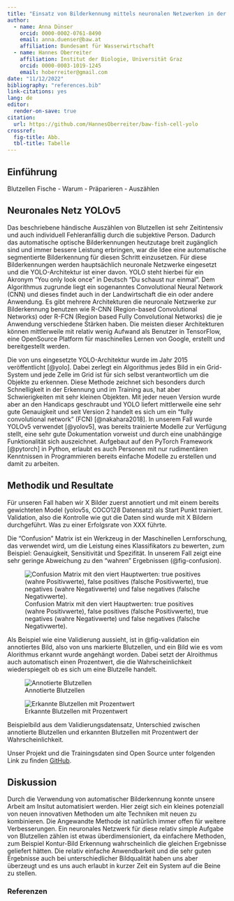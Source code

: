 ```yaml
---
title: "Einsatz von Bilderkennung mittels neuronalen Netzwerken in der Fischzucht der BAW in Kreuzstein"
author:
  - name: Anna Dünser 
    orcid: 0000-0002-0761-8490
    email: anna.duenser@baw.at
    affiliation: Bundesamt für Wasserwirtschaft
  - name: Hannes Oberreiter 
    affiliation: Institut der Biologie, Universität Graz
    orcid: 0000-0003-1019-1245
    email: hoberreiter@gmail.com
date: "11/12/2022"
bibliography: "references.bib"
link-citations: yes
lang: de
editor:
  render-on-save: true
citation:
  url: https://github.com/HannesOberreiter/baw-fish-cell-yolo
crossref:
  fig-title: Abb.
  tbl-title: Tabelle
---
```


## Einführung

Blutzellen Fische - Warum - Präparieren - Auszählen

## Neuronales Netz YOLOv5

Das beschriebene händische Auszählen von Blutzellen ist sehr Zeitintensiv und auch individuell Fehleranfällig durch die subjektive Person. Dadurch das automatische optische Bilderkennungen heutzutage breit zugänglich sind und immer bessere Leistung erbringen, war die Idee eine automatische segmentierte Bilderkennung für diesen Schritt einzusetzen. Für diese Bilderkennungen werden hauptsächlich neuronale Netzwerke eingesetzt und die YOLO-Architektur ist einer davon. YOLO steht hierbei für ein Akronym "You only look once" in Deutsch "Du schaust nur einmal". Dem Algorithmus zugrunde liegt ein sogenanntes Convolutional Neural Network (CNN) und dieses findet auch in der Landwirtschaft die ein oder andere Anwendung. Es gibt mehrere Architekturen die neuronale Netzwerke zur Bilderkennung benutzen wie R-CNN (Region-based Convolutional Networks) oder R-FCN (Region based Fully Convolutional Networks) die je Anwendung verschiedene Stärken haben. Die meisten dieser Architekturen können mittlerweile mit relativ wenig Aufwand als Benutzer in TensorFlow, eine OpenSource Platform für maschinelles Lernen von Google, erstellt und bereitgestellt werden.

Die von uns eingesetzte YOLO-Architektur wurde im Jahr 2015 veröffentlicht [@yolo]. Dabei zerlegt ein Algorithmus jedes Bild in ein Grid-System und jede Zelle im Grid ist für sich selbst verantwortlich um die Objekte zu erkennen. Diese Methode zeichnet sich besonders durch Schnelligkeit in der Erkennung und im Training aus, hat aber Schwierigkeiten mit sehr kleinen Objekten. Mit jeder neuen Version wurde aber an den Handicaps geschraubt und YOLO liefert mittlerweile eine sehr gute Genauigkeit und seit Version 2 handelt es sich um ein "fully convolutional network" (FCN) [@nakahara2018]. In unserem Fall wurde YOLOv5 verwendet [@yolov5], was bereits trainierte Modelle zur Verfügung stellt, eine sehr gute Dokumentation vorweist und durch eine unabhängige Funktionalität sich auszeichnet. Aufgebaut auf den PyTorch Framework [@pytorch] in Python, erlaubt es auch Personen mit nur rudimentären Kenntnissen in Programmieren bereits einfache Modelle zu erstellen und damit zu arbeiten.

## Methodik und Resultate

Für unseren Fall haben wir X Bilder zuerst annotiert und mit einem bereits gewichteten Model (yolov5s, COCO128 Datensatz) als Start Punkt trainiert. Validation, also die Kontrolle wie gut die Daten sind wurde mit X Bildern durchgeführt. Was zu einer Erfolgsrate von XXX führte.

Die "Confusion" Matrix ist ein Werkzeug in der Maschinellen Lernforschung, das verwendet wird, um die Leistung eines Klassifikators zu bewerten, zum Beispiel: Genauigkeit, Sensitivität und Spezifität. In unserem Fall zeigt eine sehr geringe Abweichung zu den "wahren" Ergebnissen (@fig-confusion).

![Confusion Matrix mit den viert Hauptwerten: true positives (wahre Positivwerte), false positives (falsche Positivwerte), true negatives (wahre Negativwerte) und false negatives (falsche Negativwerte).](img/confusion_matrix.png){#fig-confusion}

Als Beispiel wie eine Validierung aussieht, ist in @fig-validation ein annotiertes Bild, also von uns markierte Blutzellen, und ein Bild wie es vom Alorithmus erkannt wurde angehängt worden. Dabei setzt der Alroithmus auch automatisch einen Prozentwert, die die Wahrscheinlichkeit wiederspiegelt ob es sich um eine Blutzelle handelt.

::: {#fig-validation layout-ncol=2}

![Annotierte Blutzellen](img/val_batch0_labels.jpg){#fig-label}

![Erkannte Blutzellen mit Prozentwert](img/val_batch0_pred.jpg){#fig-pred}


Beispielbild aus dem Validierungsdatensatz, Unterschied zwischen annotierte Blutzellen und erkannten Blutzellen mit Prozentwert der Wahrscheinlichkeit.
:::

Unser Projekt und die Trainingsdaten sind Open Source unter folgenden Link zu finden [GitHub](https://github.com/HannesOberreiter/baw-fish-cell-yolo).


## Diskussion

Durch die Verwendung von automatischer Bilderkennung konnte unsere Arbeit am Insitut automatisiert werden. Hier zeigt sich ein kleines potenziall von neuen innovativen Methoden um alte Techniken mit neuen zu kombinieren. Die Angewandte Methode ist natürlich immer offen für weitere Verbesserungen. Ein neuronales Netzwerk für diese relativ simple Aufgabe von Blutzellen zählen ist etwas überdimensioniert, da einfachere Methoden, zum Beispiel Kontur-Bild Erkennung wahrscheinlich die gleichen Ergebnisse geliefert hätten. Die relativ einfache Anwendbarkeit und die sehr guten Ergebnisse auch bei unterschiedlicher Bildqualität haben uns aber überzeugt und es uns auch erlaubt in kurzer Zeit ein System auf die Beine zu stellen.



### Referenzen

::: {#refs}
:::